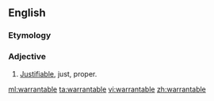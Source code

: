 ==English==

===Etymology===
{{suffix|warrant|able}}

===Adjective===
{{en-adj}}

# [[justifiable|Justifiable]], just, proper.

[[ml:warrantable]]
[[ta:warrantable]]
[[vi:warrantable]]
[[zh:warrantable]]